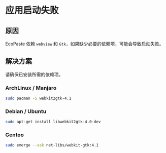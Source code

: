# 应用启动失败

## 原因

EcoPaste 依赖 `webview` 和 `Gtk`，如果缺少必要的依赖项，可能会导致启动失败。

## 解决方案

请确保已安装所需的依赖项。

### ArchLinux / Manjaro

```bash
sudo pacman -S webkit2gtk-4.1
```

### Debian / Ubuntu

```bash
sudo apt-get install libwebkit2gtk-4.0-dev
```

### Gentoo

```bash
sudo emerge --ask net-libs/webkit-gtk:4.1
```
